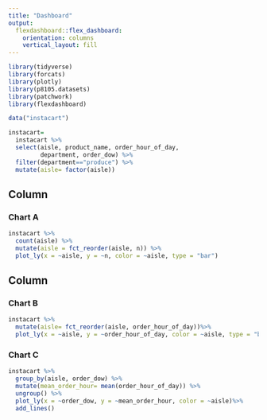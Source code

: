 ```yaml
---
title: "Dashboard"
output: 
  flexdashboard::flex_dashboard:
    orientation: columns
    vertical_layout: fill
---
```


```r
library(tidyverse)
library(forcats)
library(plotly)
library(p8105.datasets)
library(patchwork)
library(flexdashboard)
```


```r
data("instacart")
```
```r
instacart=
  instacart %>%
  select(aisle, product_name, order_hour_of_day, 
         department, order_dow) %>%   
  filter(department=="produce") %>%
  mutate(aisle= factor(aisle))
```

Column {data-width=650}
-----------------------------------------------------------------------

### Chart A

```r
instacart %>% 
  count(aisle) %>% 
  mutate(aisle = fct_reorder(aisle, n)) %>% 
  plot_ly(x = ~aisle, y = ~n, color = ~aisle, type = "bar")
```

Column {data-width=350}
-----------------------------------------------------------------------

### Chart B

```r
instacart %>% 
  mutate(aisle= fct_reorder(aisle, order_hour_of_day))%>% 
  plot_ly(x = ~aisle, y = ~order_hour_of_day, color = ~aisle, type = "box")
```

### Chart C

```r
instacart %>% 
  group_by(aisle, order_dow) %>% 
  mutate(mean_order_hour= mean(order_hour_of_day)) %>% 
  ungroup() %>% 
  plot_ly(x = ~order_dow, y = ~mean_order_hour, color = ~aisle)%>%
  add_lines()
```

